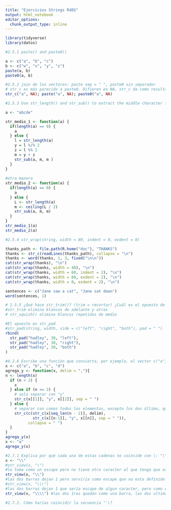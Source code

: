 ```yaml
---
title: "Ejercicios Strings R4DS"
output: html_notebook
editor_options: 
  chunk_output_type: inline
---
```


```r
library(tidyverse)
library(datos)
```

```r
#2.5.1 paste() and paste0() 

a <- c("a", "b", "c")
b <- c("w", "x", "y", "z")
paste(a, b)
paste0(a, b)

#2.5.2 join de los vectores: paste sep = " ", paste0 sin separador
# str_c es más parecido a paste0. Difieren en NA, str_c da como resultado NA, y paste y paste0 los  combina
str_c("a", NA); paste("a", NA); paste0("a", NA)
```

```r
#2.5.3 Use str_length() and str_sub() to extract the middle character from a string. What will you do if the string has an even number of characters?

a <- "abcde"

str_medio_1 <- function(a) {
  if(length(a) == 0) {
    a
  } else {
    l = str_length(a)
    y = l %/% 2
    z = l %% 2
    m = y + z
    str_sub(a, m, m )
  }
}
 
#otra manera
str_medio_2 <- function(a) {
  if(length(a) == 0) {
    a
  } else {
    L <- str_length(a)
    m <- ceiling(L / 2)
    str_sub(a, m, m)
  }
}
str_medio_1(a)
str_medio_2(a)

```

```r
#2.5.4 str_wrap(string, width = 80, indent = 0, exdent = 0)

thanks_path <- file.path(R.home("doc"), "THANKS")
thanks <- str_c(readLines(thanks_path), collapse = "\n")
thanks <- word(thanks, 1, 3, fixed("\n\n"))
cat(str_wrap(thanks), "\n")
cat(str_wrap(thanks, width = 40), "\n")
cat(str_wrap(thanks, width = 60, indent = 2), "\n")
cat(str_wrap(thanks, width = 60, exdent = 2), "\n")
cat(str_wrap(thanks, width = 0, exdent = 2), "\n")

sentences <- c("Jane saw a cat", "Jane sat down")
word(sentences, 1)
```

```r
# 2.5.5 ¿Qué hace str_trim()? (trim = recortar) ¿Cuál es el opuesto de str_trim()?
#str_trim elimina blancos de adelante y atras 
# str_squish() elimina blancos repetidos de medio

#El opuesto es str_pad
#str_pad(string, width, side = c("left", "right", "both"), pad = " ")
rbind(
  str_pad("hadley", 30, "left"),
  str_pad("hadley", 30, "right"),
  str_pad("hadley", 30, "both")
)
```

```r
#4.2.6 Escribe una función que convierta, por ejemplo, el vector c("a", "b", "c") en la cadena a, b y c. Piensa con detención qué debería hacer dado un vector de largo 0, 1 o 2.
x <- c("a", "b", "c", "d")
agrega_y <- function(x, delim = ","){
n <- length(x)
  if (n < 2) {
    x
  } else if (n == 2) {
    # solo separar con "y"
    str_c(x[[1]], "y", x[[2]], sep = " ")
  } else {
    # separar con comas todos los elementos, excepto los dos último, que llevan una "y"
    str_c(c(str_c(x[seq_len(n - 2)], delim), 
            str_c(x[[n-1]], "y", x[[n]], sep = " ")), 
          collapse = " ")
  }
}
agrega_y(x)
x <- "a"
agrega_y(x)
```


```r
#2.7.1 Explica por qué cada una de estas cadenas no coincide con \: "\", "\\", "\\\". 
x <- "\\"
#str_view(x, "\") 
#lo toma como un escape pero no tiene otro caracter al que tenga que escapar
str_view(x, "\\") 
#las dos barras dejan 1 pero serviría como escape que no esta definido
#str_view(x, "\\\")
#las dos barras dejan 1 que sería escape de algun caracter, pero como es tambien una barra cree que es el escape de otro caracter especial 
str_view(x, "\\\\") #las dos 1ras quedan como una barra, las dos ultimas como otra barra, entonces quedo "\\" que la primera es el escape de la segunda... ahí lo entendió como que se buscaba una barra.
```

```r
#2.7.2. Cómo harías coincidir la secuencia "'\?

```




